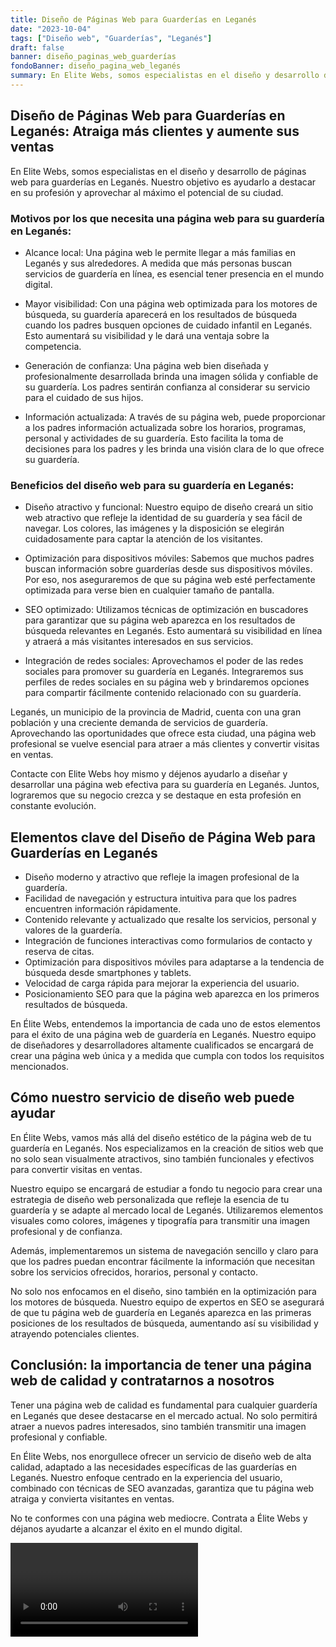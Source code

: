```yaml
---
title: Diseño de Páginas Web para Guarderías en Leganés
date: "2023-10-04"
tags: ["Diseño web", "Guarderías", "Leganés"]
draft: false
banner: diseño_paginas_web_guarderías
fondoBanner: diseño_pagina_web_leganés
summary: En Elite Webs, somos especialistas en el diseño y desarrollo de páginas web para guarderías en Leganés. Nuestro objetivo es ayudarlo a destacar en su profesión y aprovechar al máximo el potencial de su ciudad.
---
```



## Diseño de Páginas Web para Guarderías en Leganés: Atraiga más clientes y aumente sus ventas

En Elite Webs, somos especialistas en el diseño y desarrollo de páginas web para guarderías en Leganés. Nuestro objetivo es ayudarlo a destacar en su profesión y aprovechar al máximo el potencial de su ciudad.

### Motivos por los que necesita una página web para su guardería en Leganés:

- Alcance local: Una página web le permite llegar a más familias en Leganés y sus alrededores. A medida que más personas buscan servicios de guardería en línea, es esencial tener presencia en el mundo digital.

- Mayor visibilidad: Con una página web optimizada para los motores de búsqueda, su guardería aparecerá en los resultados de búsqueda cuando los padres busquen opciones de cuidado infantil en Leganés. Esto aumentará su visibilidad y le dará una ventaja sobre la competencia.

- Generación de confianza: Una página web bien diseñada y profesionalmente desarrollada brinda una imagen sólida y confiable de su guardería. Los padres sentirán confianza al considerar su servicio para el cuidado de sus hijos.

- Información actualizada: A través de su página web, puede proporcionar a los padres información actualizada sobre los horarios, programas, personal y actividades de su guardería. Esto facilita la toma de decisiones para los padres y les brinda una visión clara de lo que ofrece su guardería.

### Beneficios del diseño web para su guardería en Leganés:

- Diseño atractivo y funcional: Nuestro equipo de diseño creará un sitio web atractivo que refleje la identidad de su guardería y sea fácil de navegar. Los colores, las imágenes y la disposición se elegirán cuidadosamente para captar la atención de los visitantes.

- Optimización para dispositivos móviles: Sabemos que muchos padres buscan información sobre guarderías desde sus dispositivos móviles. Por eso, nos aseguraremos de que su página web esté perfectamente optimizada para verse bien en cualquier tamaño de pantalla.

- SEO optimizado: Utilizamos técnicas de optimización en buscadores para garantizar que su página web aparezca en los resultados de búsqueda relevantes en Leganés. Esto aumentará su visibilidad en línea y atraerá a más visitantes interesados en sus servicios.

- Integración de redes sociales: Aprovechamos el poder de las redes sociales para promover su guardería en Leganés. Integraremos sus perfiles de redes sociales en su página web y brindaremos opciones para compartir fácilmente contenido relacionado con su guardería.

Leganés, un municipio de la provincia de Madrid, cuenta con una gran población y una creciente demanda de servicios de guardería. Aprovechando las oportunidades que ofrece esta ciudad, una página web profesional se vuelve esencial para atraer a más clientes y convertir visitas en ventas.

Contacte con Elite Webs hoy mismo y déjenos ayudarlo a diseñar y desarrollar una página web efectiva para su guardería en Leganés. Juntos, lograremos que su negocio crezca y se destaque en esta profesión en constante evolución.

<GifSeo />

<Cta />

## Elementos clave del Diseño de Página Web para Guarderías en Leganés

- Diseño moderno y atractivo que refleje la imagen profesional de la guardería.
- Facilidad de navegación y estructura intuitiva para que los padres encuentren información rápidamente.
- Contenido relevante y actualizado que resalte los servicios, personal y valores de la guardería.
- Integración de funciones interactivas como formularios de contacto y reserva de citas.
- Optimización para dispositivos móviles para adaptarse a la tendencia de búsqueda desde smartphones y tablets.
- Velocidad de carga rápida para mejorar la experiencia del usuario.
- Posicionamiento SEO para que la página web aparezca en los primeros resultados de búsqueda.

En Élite Webs, entendemos la importancia de cada uno de estos elementos para el éxito de una página web de guardería en Leganés. Nuestro equipo de diseñadores y desarrolladores altamente cualificados se encargará de crear una página web única y a medida que cumpla con todos los requisitos mencionados.

## Cómo nuestro servicio de diseño web puede ayudar

En Élite Webs, vamos más allá del diseño estético de la página web de tu guardería en Leganés. Nos especializamos en la creación de sitios web que no solo sean visualmente atractivos, sino también funcionales y efectivos para convertir visitas en ventas.

Nuestro equipo se encargará de estudiar a fondo tu negocio para crear una estrategia de diseño web personalizada que refleje la esencia de tu guardería y se adapte al mercado local de Leganés. Utilizaremos elementos visuales como colores, imágenes y tipografía para transmitir una imagen profesional y de confianza.

Además, implementaremos un sistema de navegación sencillo y claro para que los padres puedan encontrar fácilmente la información que necesitan sobre los servicios ofrecidos, horarios, personal y contacto.

No solo nos enfocamos en el diseño, sino también en la optimización para los motores de búsqueda. Nuestro equipo de expertos en SEO se asegurará de que tu página web de guardería en Leganés aparezca en las primeras posiciones de los resultados de búsqueda, aumentando así su visibilidad y atrayendo potenciales clientes.

## Conclusión: la importancia de tener una página web de calidad y contratarnos a nosotros

Tener una página web de calidad es fundamental para cualquier guardería en Leganés que desee destacarse en el mercado actual. No solo permitirá atraer a nuevos padres interesados, sino también transmitir una imagen profesional y confiable.

En Élite Webs, nos enorgullece ofrecer un servicio de diseño web de alta calidad, adaptado a las necesidades específicas de las guarderías en Leganés. Nuestro enfoque centrado en la experiencia del usuario, combinado con técnicas de SEO avanzadas, garantiza que tu página web atraiga y convierta visitantes en ventas.

No te conformes con una página web mediocre. Contrata a Élite Webs y déjanos ayudarte a alcanzar el éxito en el mundo digital.

<Video />

<CtaBot job="Guarderías" city="Leganés" />

<Gmaps query="Leganés+españa+maps" />
